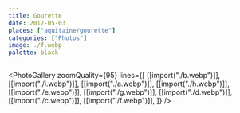 ```yaml
---
title: Gourette
date: 2017-05-03
places: ["aquitaine/gourette"]
categories: ["Photos"]
image: ./f.webp
palette: black
---
```


<PhotoGallery
	zoomQuality={95}
	lines={[
		[[import("./b.webp")]],
		[[import("./i.webp")]],
		[[import("./a.webp")]],
		[[import("./h.webp")]],
		[[import("./e.webp")]],
		[[import("./g.webp")]],
		[[import("./d.webp")]],
		[[import("./c.webp")]],
		[[import("./f.webp")]],
	]}
/>
